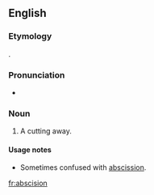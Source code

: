 ==English==

===Etymology===
{{borrowing|la|abscisio|abscisiō}}.

===Pronunciation===
* {{a|US}} {{IPA|/æbˈsɪ.ʒn̩}}

===Noun===
{{en-noun}}

# A cutting away. {{defdate|First attested around 1350 to 1470.}}

====Usage notes====
* Sometimes confused with [[abscission]].


[[fr:abscision]]